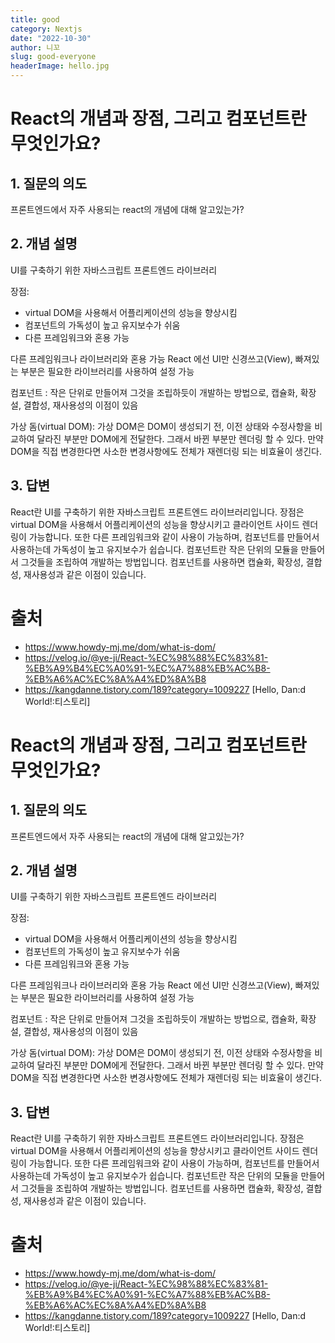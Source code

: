 ```yaml
---
title: good
category: Nextjs
date: "2022-10-30"
author: 니꼬
slug: good-everyone
headerImage: hello.jpg
---
```


# React의 개념과 장점, 그리고 컴포넌트란 무엇인가요?

## 1. 질문의 의도

프론트엔드에서 자주 사용되는 react의 개념에 대해 알고있는가?

## 2. 개념 설명

UI를 구축하기 위한 자바스크립트 프론트엔드 라이브러리

장점:

- virtual DOM을 사용해서 어플리케이션의 성능을 향상시킴
- 컴포넌트의 가독성이 높고 유지보수가 쉬움
- 다른 프레임워크와 혼용 가능

다른 프레임워크나 라이브러리와 혼용 가능 React 에선 UI만 신경쓰고(View), 빠져있는 부분은 필요한 라이브러리를 사용하여 설정 가능

컴포넌트 : 작은 단위로 만들어져 그것을 조립하듯이 개발하는 방법으로, 캡슐화, 확장설, 결합성, 재사용성의 이점이 있음

가상 돔(virtual DOM):
가상 DOM은 DOM이 생성되기 전, 이전 상태와 수정사항을 비교하여 달라진 부분만 DOM에게 전달한다. 그래서 바뀐 부분만 렌더링 할 수 있다. 만약 DOM을 직접 변경한다면 사소한 변경사항에도 전체가 재렌더링 되는 비효율이 생긴다.

## 3. 답변

React란 UI를 구축하기 위한 자바스크립트 프론트엔드 라이브러리입니다. 장점은 virtual DOM을 사용해서 어플리케이션의 성능을 향상시키고 클라이언트 사이드 렌더링이 가능합니다. 또한 다른 프레임워크와 같이 사용이 가능하며, 컴포넌트를 만들어서 사용하는데 가독성이 높고 유지보수가 쉽습니다. 컴포넌트란 작은 단위의 모듈을 만들어서 그것들을 조립하여 개발하는 방법입니다. 컴포넌트를 사용하면 캡슐화, 확장성, 결합성, 재사용성과 같은 이점이 있습니다.

# 출처

- https://www.howdy-mj.me/dom/what-is-dom/
- https://velog.io/@ye-ji/React-%EC%98%88%EC%83%81-%EB%A9%B4%EC%A0%91-%EC%A7%88%EB%AC%B8-%EB%A6%AC%EC%8A%A4%ED%8A%B8
- https://kangdanne.tistory.com/189?category=1009227 [Hello, Dan:d World!:티스토리]

# React의 개념과 장점, 그리고 컴포넌트란 무엇인가요?

## 1. 질문의 의도

프론트엔드에서 자주 사용되는 react의 개념에 대해 알고있는가?

## 2. 개념 설명

UI를 구축하기 위한 자바스크립트 프론트엔드 라이브러리

장점:

- virtual DOM을 사용해서 어플리케이션의 성능을 향상시킴
- 컴포넌트의 가독성이 높고 유지보수가 쉬움
- 다른 프레임워크와 혼용 가능

다른 프레임워크나 라이브러리와 혼용 가능 React 에선 UI만 신경쓰고(View), 빠져있는 부분은 필요한 라이브러리를 사용하여 설정 가능

컴포넌트 : 작은 단위로 만들어져 그것을 조립하듯이 개발하는 방법으로, 캡슐화, 확장설, 결합성, 재사용성의 이점이 있음

가상 돔(virtual DOM):
가상 DOM은 DOM이 생성되기 전, 이전 상태와 수정사항을 비교하여 달라진 부분만 DOM에게 전달한다. 그래서 바뀐 부분만 렌더링 할 수 있다. 만약 DOM을 직접 변경한다면 사소한 변경사항에도 전체가 재렌더링 되는 비효율이 생긴다.

## 3. 답변

React란 UI를 구축하기 위한 자바스크립트 프론트엔드 라이브러리입니다. 장점은 virtual DOM을 사용해서 어플리케이션의 성능을 향상시키고 클라이언트 사이드 렌더링이 가능합니다. 또한 다른 프레임워크와 같이 사용이 가능하며, 컴포넌트를 만들어서 사용하는데 가독성이 높고 유지보수가 쉽습니다. 컴포넌트란 작은 단위의 모듈을 만들어서 그것들을 조립하여 개발하는 방법입니다. 컴포넌트를 사용하면 캡슐화, 확장성, 결합성, 재사용성과 같은 이점이 있습니다.

# 출처

- https://www.howdy-mj.me/dom/what-is-dom/
- https://velog.io/@ye-ji/React-%EC%98%88%EC%83%81-%EB%A9%B4%EC%A0%91-%EC%A7%88%EB%AC%B8-%EB%A6%AC%EC%8A%A4%ED%8A%B8
- https://kangdanne.tistory.com/189?category=1009227 [Hello, Dan:d World!:티스토리]
